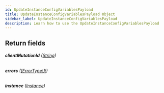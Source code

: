 ```yaml
---
id: UpdateInstanceConfigVariablesPayload
title: UpdateInstanceConfigVariablesPayload Object
sidebar_label: UpdateInstanceConfigVariablesPayload
description: Learn how to use the UpdateInstanceConfigVariablesPayload Object for 's API.
---
```


## Return fields

###### <b>clientMutationId</b> ([String](api/schema/scalar/String.mdx))

###### <b>errors</b> ([[ErrorType!]!](api/schema/object/ErrorType.mdx))

###### <b>instance</b> ([Instance](api/schema/object/Instance.mdx))
